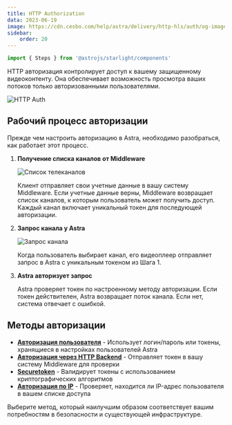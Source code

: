 ```yaml
---
title: HTTP Authorization
data: 2023-06-19
image: https://cdn.cesbo.com/help/astra/delivery/http-hls/auth/og-image.png
sidebar:
    order: 20
---
```


```javascript
import { Steps } from '@astrojs/starlight/components'
```

HTTP авторизация контролирует доступ к вашему защищенному видеоконтенту. Она обеспечивает возможность просмотра ваших потоков только авторизованными пользователями.

![HTTP Auth](https://cdn.cesbo.com/help/astra/delivery/http-hls/auth/diagram.svg)

## Рабочий процесс авторизации

Прежде чем настроить авторизацию в Astra, необходимо разобраться, как работает этот процесс.

<Steps>

1. **Получение списка каналов от Middleware**

    ![Список телеканалов](https://cdn.cesbo.com/help/astra/delivery/http-hls/auth/step-1.svg)

    Клиент отправляет свои учетные данные в вашу систему Middleware. Если учетные данные верны, Middleware возвращает список каналов, к которым пользователь может получить доступ. Каждый канал включает уникальный токен для последующей авторизации.

2. **Запрос канала у Astra**

    ![Запрос канала](https://cdn.cesbo.com/help/astra/delivery/http-hls/auth/step-2.svg)

    Когда пользователь выбирает канал, его видеоплеер отправляет запрос в Astra с уникальным токеном из Шага 1.

3. **Astra авторизует запрос**

    Astra проверяет токен по настроенному методу авторизации. Если токен действителен, Astra возвращает поток канала. Если нет, система отвечает с ошибкой.

</Steps>

## Методы авторизации

- **[Авторизация пользователя](/en/astra/delivery-http/auth-user/)** - Использует логин/пароль или токены, хранящиеся в настройках пользователей Astra
- **[Авторизация через HTTP Backend](/en/astra/delivery-http/auth-backend/)** - Отправляет токен в вашу систему Middleware для проверки
- **[Securetoken](/en/astra/delivery-http/auth-securetoken/)** - Валидирует токены с использованием криптографических алгоритмов
- **[Авторизация по IP](/en/astra/delivery-http/auth-ip/)** - Проверяет, находится ли IP-адрес пользователя в вашем списке доступа

Выберите метод, который наилучшим образом соответствует вашим потребностям в безопасности и существующей инфраструктуре.